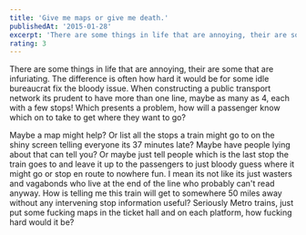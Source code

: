 ```yaml
---
title: 'Give me maps or give me death.'
publishedAt: '2015-01-28'
excerpt: 'There are some things in life that are annoying, their are some that are infuriating. The difference is often how hard it would be for some idle bureaucrat fix the bloody issue.  When constructing a public transport network its prudent to have more than one line, maybe as many as 4, each with a few stops! Which presents a problem, how will a passenger know which on to take to get where they want to go?'
rating: 3
---
```

There are some things in life that are annoying, their are some that are infuriating. The difference is often how hard it would be for some idle bureaucrat fix the bloody issue.  When constructing a public transport network its prudent to have more than one line, maybe as many as 4, each with a few stops! Which presents a problem, how will a passenger know which on to take to get where they want to go?

Maybe a map might help? Or list all the stops a train might go to on the shiny screen telling everyone its 37 minutes late? Maybe have people lying about that can tell you? Or maybe just tell people which is the last stop the train goes to and leave it up to the passengers to just bloody guess where it might go or stop en route to nowhere fun. I mean its not like its just wasters and vagabonds who live at the end of the line who probably can't read anyway. How is telling me this train will get to somewhere 50 miles away without any intervening stop information useful?  Seriously Metro trains, just put some fucking maps in the ticket hall and on each platform, how fucking hard would it be?
